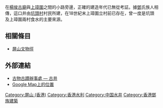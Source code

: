 在[[屏山楊侯古廟|楊侯古廟]]與[[上璋圍|上璋圍]]之間的小路旁邊，正確的建造年代已無從考証。據[[鄧姓|鄧]]氏族人相傳，這口井由[[坑頭村|坑頭村]]村民所建，在18世紀末上璋圍立村前已存在，曾一度是坑頭及上璋圍兩村食水的主要來源。

==相關條目==
*[[屏山文物徑|屏山文物徑]]

==外部連結==
*[http://www.amo.gov.hk/b5/trails_pingshan1.php?tid=4 古物古蹟辦事處 — 古井]{{Wayback|url=http://www.amo.gov.hk/b5/trails_pingshan1.php?tid=4 |date=20070310194053 }}
*[http://maps.google.com/maps/ms?t=h&key=ABQIAAAAq1h8bg1GHuMV24hxn1DB6BR_ThgZt3u41YX0pzDonhp5TzRiKxSWjbR8qJIVH4yC_zrD-E255WIpEA&ie=UTF8&hl=zh-TW&msa=0&ll=22.446269,114.007471&spn=0.003104,0.004989&z=18&om=1&msid=112461096716634119956.00043b7c38ad04e9ba9d8 Google Map上的位置]

{{屏山文物徑文物}}

[[Category:屏山_(香港)|Category:屏山 (香港)]]
[[Category:香港水利|Category:香港水利]]
[[Category:中国水井|Category:中国水井]]
[[Category:香港鄧族建築|Category:香港鄧族建築]]